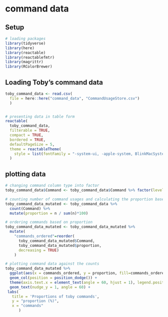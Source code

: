 # command data
## Setup

```r
# loading packages
library(tidyverse)
library(here)
library(reactable)
library(reactablefmtr)
library(magrittr)
library(RColorBrewer)
```

## Loading Toby's command data

```r
toby_command_data <- read.csv(
  file = here::here("command_data", "CommandUsageStore.csv")
  )


# presenting data in table form
reactable(
  toby_command_data, 
  filterable = TRUE,
  compact = TRUE,
  bordered = TRUE,
  defaultPageSize = 5,
  theme = reactableTheme(
    style = list(fontFamily = "-system-ui, -apple-system, BlinkMacSystemFont, Segoe UI, Helvetica, Arial, sans-serif"))
  )
```

## plotting data

```r
# changing command column type into factor
toby_command_data$Command <- toby_command_data$Command %>% factor(levels = unique(toby_command_data$Command))

# counting number of command usages and calculating the proportion based on the total commands used
toby_command_data_mutated <- toby_command_data %>% 
  count(Command) %>%  
  mutate(proportion = n / sum(n)*100) 

# ordering commands based on proportion
toby_command_data_mutated <- toby_command_data_mutated %>% 
  mutate(
    "commands_ordered"=reorder(
      toby_command_data_mutated$Command,
      toby_command_data_mutated$proportion,
      decreasing = TRUE)
    )

# plotting command data against the counts
toby_command_data_mutated %>% 
  ggplot(aes(x = commands_ordered, y = proportion, fill=commands_ordered, label=round(proportion, 1))) +
  geom_col(position = position_dodge()) +
  theme(axis.text.x = element_text(angle = 60, hjust = 1), legend.position = "none")+
  geom_text(nudge_y = 1, angle = 60) + 
 labs(
   title = 'Proportions of toby commands',
   y = "proportion (%)",
   x = "commands"
      )
```

<img src="img/plotting_data-1.png" class="img-responsive" alt=""> </div>
